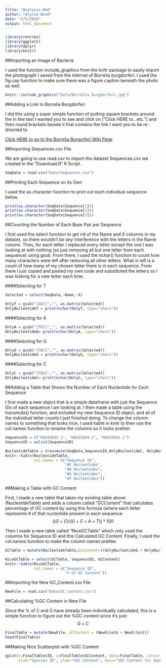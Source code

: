 ```yaml
---
title: "Analysis.Rmd"
author: "Alycea Wood"
date: "2/5/2020"
output: html_document
---
```


```r
library(rentrez)
library(ggplot2)
library(dplyr)
library(knitr)
```

##Importing an Image of Bacteria

I used the function include_graphics from the knitr package to easily import the photograph I saved from the internet of Borrelia burgdorferi. I used the fig.cap function to make sure there was a figure caption beneath the photo as well.

```r
knitr::include_graphics("Data/Borrelia burgdorferi.jpg")

```

##Adding a Link to Borrelia Burgdorferi

I did this using a super simple function of putting square brackets around the in line text I wanted you to see and click on ("Click HERE to...etc.") and then round brackets beside it that contains the link I want you to be re-directed to.

[Click HERE to go to the Borrelia Burgorferi Wiki Page](https://en.wikipedia.org/wiki/Borrelia_burgdorferi)


##Importing Sequences.csv File

We are going to use read.csv to import the dataset Sequences.csv we created in the "Download.R" R Script.

```r
SeqData = read.csv("Data/Sequences.csv")
```

##Printing Each Sequence on its Own

I used the as.character function to print out each individual sequence below.
```r
print(as.character(SeqData$Sequence[1]))
print(as.character(SeqData$Sequence[2]))
print(as.character(SeqData$Sequence[3]))
```


##Counting the Number of Each Base Pair per Sequence

I first used the select function to get rid of the Name and X columns in my dataset, so there wouldn't be any interference with the letters in the Name column. Then, for each letter I replaced every letter except the one I was looking at with nothing (so just removing all but one letter from each sequence) using gsub. From there, I used the nchar() function to count how many characters were left after removing all other letters. What is left is a count of how many of my chosen letter there is in each sequence. From there I just copied and pasted my own code and substituted the letters so I was looking for a new letter each time.


####Selecting for T
```r
Selected = select(SeqData,-Name,-X)

OnlyT = gsub("[AGC]","", as.matrix(Selected))
OnlyNucleotideT = print(nchar(OnlyT, type="chars"))
```

####Selecting for A
```r
OnlyA = gsub("[TGC]","", as.matrix(Selected))
OnlyNucleotideA= print(nchar(OnlyA, type="chars"))
```

####Selecting for G
```r
OnlyG = gsub("[TAC]","", as.matrix(Selected))
OnlyNucleotideG = print(nchar(OnlyG, type="chars"))
```

####Selecting for C
```r
OnlyC = gsub("[TAG]","", as.matrix(Selected))
OnlyNucleotideC= print(nchar(OnlyC, type="chars"))
```

##Adding a Table that Shows the Number of Each Nucleotide for Each Sequence

I first made a new object that is a simple dataframe with just the Sequence IDs of each sequence I am looking at. I then made a table using the transmute() function, and included my new Sequence ID object, and all of the individual letter counts I just finished doing. To change the column names to something that looks nice, I used kable in knitr to then use the col.names function to rename the columns so it looks prettier.

```r
SequenceID = c("HQ433692.1", "HQ433694.1", "HQ433691.1")
SequenceID = unlist(SequenceID)

NucleotideTable = transmute(SeqData,SequenceID,OnlyNucleotideC, OnlyNucleotideA, OnlyNucleotideG, OnlyNucleotideT)
knitr::kable(NucleotideTable, 
             col.names = c("Sequence ID",
                           "#C Nucleotides",
                           "#A Nucleotides",
                           "#G Nucleotides",
                           "#T Nucleotides"))

```

##Making a Table with GC Content

First, I made a new table that takes my existing table above (NucleotideTable) and adds a column called "GCContent" that calculates percentage of GC content by using this formula (where each letter represents # of that nucleotide present in each sequence: $$((G+C)/(G+C+A+T))*100$$

Then I made a new table called "NiceGCTable" which only used the columns for Sequence ID and this Calculated GC Content. Finally, I used the col.names function to make the column names prettier.

```r

GCTable = mutate(NucleotideTable,GCContent=((OnlyNucleotideG + OnlyNucleotideC)/(OnlyNucleotideA + OnlyNucleotideC + OnlyNucleotideG + OnlyNucleotideT))*100)

NiceGCTable = select(GCTable, SequenceID, GCContent)
knitr::kable(NiceGCTable, 
             col.names = c("Sequence ID",
                           "% of GC Content"))

```

##Importing the New GC_Content.csv File

```r
NewFile = read.csv("Data/GC_content.csv")
```

##Calculating %GC Content in New File

Since the % of C and G have already been individually calculated, this is a simple function to figure out the %GC content since it's just: $$G+C$$

```r
FinalTable = mutate(NewFile, GCContent = (NewFile$G + NewFile$C))
head(FinalTable)
```

##Making Nice Scatterplot with %GC Content

```r
qplot(x=FinalTable$ID, y=FinalTable$GCContent, data=FinalTable, colour = FinalTable$Species,
      xlab="Species ID", ylab="%GC Content", main="%GC Content for Species A, B & C") +theme_classic() +labs(colour="Species")
```



